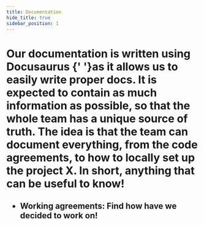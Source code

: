 ```yaml
---
title: Documentation
hide_title: true
sidebar_position: 1
---
```



<H1 content="Welcome to our documentation!" />

<Text>
  Our documentation is written using <Link href="https://docusaurus.io/docs">Docusaurus</Link>
  {' '}as it allows us to easily write proper docs. It is expected to contain
  as much information as possible, so that the whole team has a unique
  source of truth.
</Text>

<Text>
  The idea is that the team can document everything, from the code agreements,
  to how to locally set up the project X. In short, anything that can be useful
  to know!
</Text>

<H2 content="Where to go now..." />

- <Text noMargin><Link to="/docs/team/working-agreements">Working agreements</Link>: Find
  how have we decided to work on!</Text>
